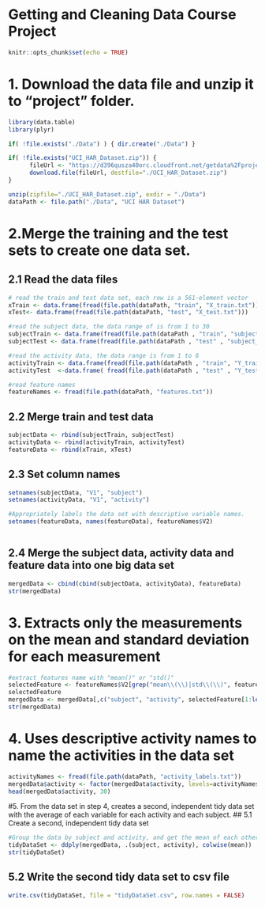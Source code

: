 # Getting and Cleaning Data Course Project

```r
knitr::opts_chunk$set(echo = TRUE)
```

# 1. Download the data file and unzip it to "project" folder.


```r
library(data.table)
library(plyr)

if( !file.exists("./Data") ) { dir.create("./Data") }

if( !file.exists("UCI_HAR_Dataset.zip")) {
      fileUrl <- "https://d396qusza40orc.cloudfront.net/getdata%2Fprojectfiles%2FUCI%20HAR%20Dataset.zip"
      download.file(fileUrl, destfile="./UCI_HAR_Dataset.zip")
}

unzip(zipfile="./UCI_HAR_Dataset.zip", exdir = "./Data")
dataPath <- file.path("./Data", "UCI HAR Dataset")

```

# 2.Merge the training and the test sets to create one data set.
## 2.1 Read the data files 

```r
# read the train and test data set, each row is a 561-element vector 
xTrain <- data.frame(fread(file.path(dataPath, "train", "X_train.txt")))
xTest<- data.frame(fread(file.path(dataPath, "test", "X_test.txt")))

#read the subject data, the data range of is from 1 to 30
subjectTrain <- data.frame(fread(file.path(dataPath , "train", "subject_train.txt")))
subjectTest <- data.frame(fread(file.path(dataPath , "test" , "subject_test.txt" )))

#read the activity data, the data range is from 1 to 6
activityTrain <- data.frame(fread(file.path(dataPath , "train", "Y_train.txt")))
activityTest  <-data.frame( fread(file.path(dataPath , "test" , "Y_test.txt" )))

#read feature names
featureNames <- fread(file.path(dataPath, "features.txt"))


```

## 2.2 Merge train and test data

```r
subjectData <- rbind(subjectTrain, subjectTest)
activityData <- rbind(activityTrain, activityTest)
featureData <- rbind(xTrain, xTest)

```
## 2.3 Set column names 

```r
setnames(subjectData, "V1", "subject")
setnames(activityData, "V1", "activity")

#Appropriately labels the data set with descriptive variable names.
setnames(featureData, names(featureData), featureNames$V2)



```
## 2.4 Merge the subject data, activity data and feature data into one big data set

```r
mergedData <- cbind(cbind(subjectData, activityData), featureData)
str(mergedData)


```
# 3. Extracts only the measurements on the mean and standard deviation for each measurement

```r
#extract features name with "mean()" or "std()"
selectedFeature <- featureNames$V2[grep("mean\\(\\)|std\\(\\)", featureNames$V2)]
selectedFeature
mergedData <- mergedData[,c("subject", "activity", selectedFeature[1:length(selectedFeature)])]
str(mergedData)

```
# 4. Uses descriptive activity names to name the activities in the data set

```r
activityNames <- fread(file.path(dataPath, "activity_labels.txt"))
mergedData$activity <- factor(mergedData$activity, levels=activityNames$V1, labels=activityNames$V2) 
head(mergedData$activity, 30)

```
#5. From the data set in step 4, creates a second, independent tidy data set with the average of each variable for each activity and each subject.
## 5.1 Create a second, independent tidy data set
```r
#Group the data by subject and activity, and get the mean of each other variables
tidyDataSet <- ddply(mergedData, .(subject, activity), colwise(mean))
str(tidyDataSet)

```
## 5.2 Write the second tidy data set to csv file
```r
write.csv(tidyDataSet, file = "tidyDataSet.csv", row.names = FALSE)

```
